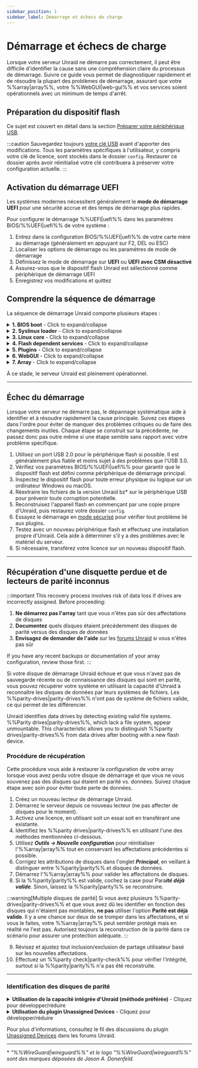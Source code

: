 ```yaml
---
sidebar_position: 1
sidebar_label: Démarrage et échecs de charge
---
```



# Démarrage et échecs de charge

Lorsque votre serveur Unraid ne démarre pas correctement, il peut être difficile d'identifier la cause sans une compréhension claire du processus de démarrage. Suivre ce guide vous permet de diagnostiquer rapidement et de résoudre la plupart des problèmes de démarrage, assurant que votre %%array|array%%, votre %%WebGUI|web-gui%% et vos services soient opérationnels avec un minimum de temps d'arrêt.

## Préparation du dispositif flash

Ce sujet est couvert en détail dans la section [Préparer votre périphérique USB](../../getting-started/set-up-unraid/create-your-bootable-media.mdx#prepare-your-usb-device).

:::caution
Sauvegardez toujours [votre clé USB](../../system-administration/maintain-and-update/changing-the-flash-device.mdx#backing-up-your-flash-device) avant d'apporter des modifications. Tous les paramètres spécifiques à l'utilisateur, y compris votre clé de licence, sont stockés dans le dossier `config`. Restaurer ce dossier après avoir réinitialisé votre clé contribuera à préserver votre configuration actuelle.
:::

## Activation du démarrage UEFI

Les systèmes modernes nécessitent généralement le **mode de démarrage UEFI** pour une sécurité accrue et des temps de démarrage plus rapides.

Pour configurer le démarrage %%UEFI|uefi%% dans les paramètres BIOS/%%UEFI|uefi%% de votre système :

1. Entrez dans la configuration BIOS/%%UEFI|uefi%% de votre carte mère au démarrage (généralement en appuyant sur F2, DEL ou ESC)
2. Localiser les options de démarrage ou les paramètres de mode de démarrage
3. Définissez le mode de démarrage sur **UEFI** ou **UEFI avec CSM désactivé**
4. Assurez-vous que le dispositif flash Unraid est sélectionné comme périphérique de démarrage UEFI
5. Enregistrez vos modifications et quittez

## Comprendre la séquence de démarrage

La séquence de démarrage Unraid comporte plusieurs étapes :

<details>
  <summary><strong>1. BIOS boot</strong> - Click to expand/collapse</summary>

  The BIOS/UEFI firmware initializes hardware and locates the bootable device. This is the foundation of the entire boot process.

  - Le BIOS de la carte mère reconnaît le dispositif flash amorçable Unraid.
  - La définition du dispositif flash comme périphérique de démarrage par défaut varie en fonction de votre BIOS; vérifiez le manuel de votre carte mère pour obtenir des conseils.
  - Le dispositif flash prend en charge les modes de démarrage **legacy (CSM)** et **%%UEFI|uefi%%**.
  - Pour le démarrage %%UEFI|uefi%%, assurez-vous que le dossier `EFI` sur le dispositif flash ne comporte pas de trait d'union (`-`).
</details>

<details>
  <summary><strong>2. Syslinux loader</strong> - Click to expand/collapse</summary>

  The bootloader presents startup options and loads the Linux kernel into memory. This stage determines which operating system or diagnostic tool will run.

  - Les entrées du menu de démarrage sont définies dans le fichier `syslinux/syslinux.cfg` sur le dispositif flash.
  - Vous pouvez modifier ce fichier via le %%WebGUI|web-gui%% sous ***Main → Configuration de Syslinux***.
  - **Memtest86+**, fourni avec les versions actuelles d'Unraid, fonctionne en modes héritage et %%UEFI|uefi%%. Pour les versions plus anciennes d'Unraid, obtenez une version compatible sur [le site officiel de Memtest](https://www.memtest86.com/) pour %%UEFI|uefi%%.
  - Si aucune option n'est sélectionnée, le démarrage par défaut après un délai est utile pour une opération sans tête.
</details>

<details>
  <summary><strong>3. Linux core</strong> - Click to expand/collapse</summary>

  The Linux kernel initializes and begins hardware detection. This is where the operating system takes control from the bootloader.

  - **Syslinux** charge le noyau Linux depuis le dispositif flash dans la RAM.
  - Vous verrez des messages de console affichant le chargement des fichiers bz\*.
  - Les erreurs à cette étape indiquent souvent des problèmes avec le dispositif flash.
  - Linux détecte le matériel lors du démarrage.
</details>

<details>
  <summary><strong>4. Flash dependent services</strong> - Click to expand/collapse</summary>

  The flash device becomes accessible and essential services begin loading. This stage is critical for configuration and network access.

  - Le dispositif flash est monté sur `/boot`.
  - S'il échoue à se monter, vous pouvez voir une invite de connexion, mais cela indique un démarrage incomplet.
  - Utilisez la commande `df` pour vérifier si `/boot` est monté.
  - Le dispositif flash doit être étiqueté **UNRAID** (en majuscules) pour un montage correct.
  - Des pilotes et firmwares additionnels seront disponibles à cette étape.
  - La configuration est chargée dans la RAM.
  - Les services Linux standard, y compris la mise en réseau et %%WireGuard|wireguard%% VPN (si activé), démarrent ici.
</details>

<details>
  <summary><strong>5. Plugins</strong> - Click to expand/collapse</summary>

  Third-party extensions and customizations are loaded to enhance system functionality. Plugin issues can prevent successful startup.

  - Les plugins installés sont chargés durant cette étape.
  - Les options de **démarrage en mode sans échec** peuvent supprimer le chargement des plugins si nécessaire.
</details>

<details>
  <summary><strong>6. WebGUI</strong> - Click to expand/collapse</summary>

  The web-based management interface becomes available, allowing remote administration and configuration of your server.

  - Le %%WebGUI|web-gui%% démarre à ce point.
  - Le fichier `config/go` sur le dispositif flash peut exécuter des commandes utilisateur avant ou après le démarrage du %%WebGUI|web-gui%%.
</details>

<details>
  <summary><strong>7. Array</strong> - Click to expand/collapse</summary>

  Storage devices are mounted and made available, completing the boot process. This is where your data becomes accessible.

  - Si l'auto-démarrage est activé, le %%array|array%% démarre ici ; sinon, un démarrage manuel sera requis.
  - Les disques seront montés en tant que `/dev/diskX` et `/mnt/cache` (si présent).
  - Les partages deviennent disponibles sur le réseau en tant que `/mnt/user/sharename`.
  - Les conteneurs Docker démarreront dans l'ordre spécifié sur l'onglet Docker, avec des délais personnalisables.
  - Les machines virtuelles (%%VMs|vm%%) à démarrage automatique seront également lancées.
</details>

À ce stade, le serveur Unraid est pleinement opérationnel.

---

## Échec du démarrage

Lorsque votre serveur ne démarre pas, le dépannage systématique aide à identifier et à résoudre rapidement la cause principale. Suivez ces étapes dans l'ordre pour éviter de manquer des problèmes critiques ou de faire des changements inutiles. Chaque étape se construit sur la précédente, ne passez donc pas outre même si une étape semble sans rapport avec votre problème spécifique.

1. Utilisez un port USB 2.0 pour le périphérique flash si possible. Il est généralement plus fiable et moins sujet à des problèmes que l'USB 3.0.
2. Vérifiez vos paramètres BIOS/%%UEFI|uefi%% pour garantir que le dispositif flash est défini comme périphérique de démarrage principal.
3. Inspectez le dispositif flash pour toute erreur physique ou logique sur un ordinateur Windows ou macOS.
4. Réextraire les fichiers de la version Unraid bz\* sur le périphérique USB pour prévenir toute corruption potentielle.
5. Reconstruisez l'appareil flash en commençant par une copie propre d'Unraid, puis restaurez votre dossier `config`.
6. Essayez le démarrage en [mode sécurisé](../../using-unraid-to/customize-your-experience/plugins.mdx#troubleshooting-with-safe-mode) pour vérifier tout problème lié aux plugins.
7. Testez avec un nouveau périphérique flash et effectuez une installation propre d'Unraid. Cela aide à déterminer s'il y a des problèmes avec le matériel du serveur.
8. Si nécessaire, transférez votre licence sur un nouveau dispositif flash.

---

## Récupération d'une disquette perdue et de lecteurs de parité inconnus

:::important
This recovery process involves risk of data loss if drives are incorrectly assigned. Before proceeding:

1. **Ne démarrez pas l'array** tant que vous n'êtes pas sûr des affectations de disques
2. **Documentez** quels disques étaient précédemment des disques de parité versus des disques de données
3. **Envisagez de demander de l'aide** sur les [forums Unraid](https://forums.unraid.net/) si vous n'êtes pas sûr

If you have any recent backups or documentation of your array configuration, review those first.
:::

Si votre disque de démarrage Unraid échoue et que vous n'avez pas de sauvegarde récente ou de connaissance des disques qui sont en parité, vous pouvez récupérer votre système en utilisant la capacité d'Unraid à reconnaître les disques de données par leurs systèmes de fichiers. Les %%parity-drives|parity-drives%% n'ont pas de système de fichiers valide, ce qui permet de les différencier.

Unraid identifies data drives by detecting existing valid file systems. %%Parity drives|parity-drives%%, which lack a file system, appear unmountable. This characteristic allows you to distinguish %%parity drives|parity-drives%% from data drives after booting with a new flash device.

### Procédure de récupération

Cette procédure vous aide à restaurer la configuration de votre array lorsque vous avez perdu votre disque de démarrage et que vous ne vous souvenez pas des disques qui étaient en parité vs. données. Suivez chaque étape avec soin pour éviter toute perte de données.

1. Créez un nouveau lecteur de démarrage Unraid.
2. Démarrez le serveur depuis ce nouveau lecteur (ne pas affecter de disques pour le moment).
3. Activez une licence, en utilisant soit un essai soit en transférant une existante.
4. Identifiez les %%parity drives|parity-drives%% en utilisant l'une des méthodes mentionnées ci-dessous.
5. Utilisez ***Outils → Nouvelle configuration*** pour réinitialiser l'%%array|array%% tout en conservant les affectations précédentes si possible.
6. Corrigez les attributions de disques dans l'onglet ***Principal***, en veillant à distinguer entre %%parity|parity%% et disques de données.
7. Démarrez l'%%array|array%% pour valider les affectations de disques.
8. Si la %%parity|parity%% est valide, cochez la case pour Para***ité déjà valide***. Sinon, laissez la %%parity|parity%% se reconstruire.

:::warning[Multiple disques de parité]
Si vous avez plusieurs %%parity-drives|parity-drives%% et que vous avez dû les identifier en fonction des disques qui n'étaient pas montables, **ne pas** utiliser l'option **Parité est déjà valide**. Il y a une chance sur deux de se tromper dans les affectations, et si vous le faites, votre %%array|array%% peut sembler protégé mais en réalité ne l'est pas. Autorisez toujours la reconstruction de la parité dans ce scénario pour assurer une protection adéquate.
:::

9. Révisez et ajustez tout inclusion/exclusion de partage utilisateur basé sur les nouvelles affectations.
10. Effectuez un %%parity check|parity-check%% pour vérifier l'intégrité, surtout si la %%parity|parity%% n'a pas été reconstruite.

---

### Identification des disques de parité

<details>
  <summary><strong>Utilisation de la capacité intégrée d'Unraid (méthode préférée)</strong> - Cliquez pour développer/réduire</summary>

  Cette méthode ne nécessite pas de plugins, mais elle invalidera la %%parity|parity%%, nécessitant une reconstruction.

  Pour utiliser cette méthode :

  1. Affectez tous les disques comme disques de données et démarrez-le.
  2. Les %%parity drives|parity-drives%% apparaîtront comme non montables car ils manquent d'un système de fichiers valide.
  3. Confirmez que le nombre de disques non montables correspond à votre nombre de %%parity|parity%%.
  4. Prenez note des numéros de série de ces disques.
  5. Le cas échéant, vous pouvez vérifier les disques de données montés pour confirmer leur ordre.
</details>

<details>
  <summary><strong>Utilisation du plugin Unassigned Devices</strong> - Cliquez pour développer/réduire</summary>

  Cette méthode basée sur un plugin préserve la validité de la %%parity|parity%% en montant les disques en mode lecture seule.

  Pour utiliser cette méthode :

  1. Installez le [plugin **Unassigned Devices**](https://unraid.net/community/apps?q=unassigned+devices#r:~:text=don%27t%20be%20carefull!!!-,Unassigned%20Devices,-dlandon) depuis l'onglet ***Apps***.
  2. Montez chaque disque en lecture seule, un à la fois.
  3. Les disques qui échouent à se monter sont probablement des %%parity drives|parity-drives%% (vous ne pouvez pas faire la différence entre parité1 et parité2).
  4. Inspectez les disques de données montés pour identifier leur ordre, si nécessaire.
</details>

Pour plus d'informations, consultez le fil des discussions du plugin [Unassigned Devices](https://forums.unraid.net/topic/55481-unassigned-devices-managing-unassigned-devices-without-rebooting/) dans les forums Unraid.

---

\* *"%%WireGuard|wireguard%%" et le logo "%%WireGuard|wireguard%%" sont des marques déposées de Jason A. Donenfeld.*
